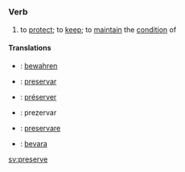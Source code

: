=={{en}}==
===Verb===
# to [[protect]]; to [[keep]]; to [[maintain]] the [[condition]] of

====Translations====

*{{de}}: [[bewahren]]
*{{es}}: [[preservar]]
*{{fr}}: [[préserver]]
*{{io}}: prezervar
*{{it}}: [[preservare]]
*{{sv}}: [[bevara]]

[[sv:preserve]]